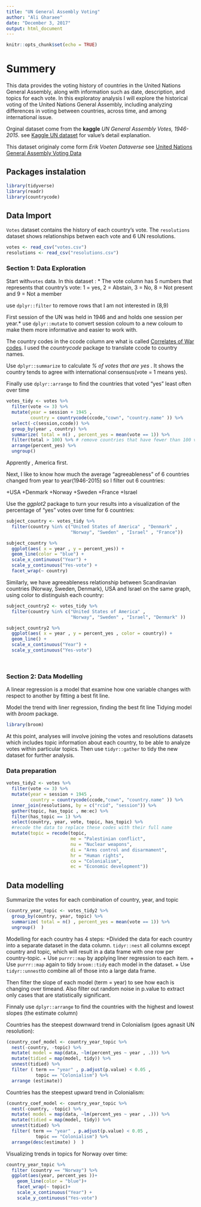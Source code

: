 ```yaml
---
title: "UN General Assembly Voting"
author: "Ali Gharaee"
date: "December 3, 2017"
output: html_document
---
```


```r
knitr::opts_chunk$set(echo = TRUE)
```

# Summery

This data provides the voting history of countries in the United Nations General Assembly, along with information such as date, description, and topics for each vote. In this exploratoy analysis I will explore the historical voting of the United Nations General Assembly, including analyzing differences in voting between countries, across time, and among international issue.

Orginal dataset come from the **kaggle** *UN General Assembly Votes, 1946-2015*. see [Kaggle UN dataset](https://www.kaggle.com/unitednations/general-assembly) for value's detail explanation.

This dataset originaly come form *Erik Voeten Dataverse* see [United Nations General Assembly Voting Data](https://dataverse.harvard.edu/dataset.xhtml?persistentId=hdl:1902.1/12379)

## Packages instalation

```r
library(tidyverse)
library(readr)
library(countrycode)
```

## Data Import

`Votes` dataset contains the history of each country's vote.
The `resolutions` dataset shows relationships betwen each vote and 6 UN resolutions.

```r
votes <- read_csv("votes.csv")
resolutions <- read_csv("resolutions.csv")
```

### Section 1: Data Exploration

Start with`votes` data. In this dataset :
* The vote column has 5 numbers that represents that country's vote:
  1 = yes,
  2 = Abstain,
  3 = No,
  8 = Not present 
  and 9 = Not a member


use `dplyr::filter` to remove rows that I am not interested in (8,9)

First session of the UN was held in 1946 and and holds one session per year.* use `dplyr::mutate` to convert session coloum to a new coloum to make them more informative and easier to work with.

The country codes in the ccode column are what is called [Correlates of War codes](http://cow.dss.ucdavis.edu/data-sets/cow-country-codes). I used the *countrycode* package to translate ccode to country names.


Use `dplyr::summarize` to calculate _% of votes that are yes_ . It shows the country tends to agree with international consensus(vote = 1 means yes).

Finally use `dplyr::arrange` to find the countries that voted "yes" least often over time

```r
votes_tidy <- votes %>% 
  filter(vote <= 3) %>% 
  mutate(year = session + 1945 ,
         country = countrycode(ccode,"cown", "country.name" )) %>%
  select(-c(session,ccode)) %>%
  group_by(year , country) %>% 
  summarize( total = n() , percent_yes = mean(vote == 1)) %>% 
  filter(total > 100) %>% # remove countries that have fewer than 100 votes.
  arrange(percent_yes) %>% 
  ungroup()
```
Apprently , America first.

Next, I like to know how much the average "agreeableness" of 6 countries changed from year to year(1946-2015) so I filter out 6 countries:

  +USA
  +Denmark
  +Norway 
  +Sweden
  +France
  +Israel

Use the _ggplot2_ package to turn your results into a visualization of the percentage of "yes" votes over time for 6 countries:
```r
subject_country <- votes_tidy %>% 
  filter(country %in% c("United States of America" , "Denmark" ,
                        "Norway", "Sweden" , "Israel" , "France"))

subject_country %>% 
  ggplot(aes( x = year , y = percent_yes)) +
  geom_line(color = "blue") +
  scale_x_continuous("Year") +
  scale_y_continuous("Yes-vote") +
  facet_wrap(~ country)
```

Similarly, we have agreeableness relationship between Scandinavian countries (Norway, Sweden,  Denmark), USA and Israel on the same graph, using color to distinguish each country:
```r
subject_country2 <- votes_tidy %>% 
  filter(country %in% c("United States of America" ,
                        "Norway", "Sweden" , "Israel", "Denmark" ))

subject_country2 %>% 
  ggplot(aes( x = year , y = percent_yes , color = country)) +
  geom_line() +
  scale_x_continuous("Year") +
  scale_y_continuous("Yes-vote")

  
```

### Section 2: Data Modelling

A linear regression is a model that examine how one variable changes with respect to another by fitting a best fit line. 

Model the trend with liner regression, finding the best fit line
Tidying model with _broom_ package.




```r
library(broom)
```

At this point, analyses will involve joining the votes and resolutions datasets which includes topic information about each country, to be able to analyze votes within particular topics. Then use `tidyr::gather` to tidy the new dataset for further analysis.

### Data preparation

```r
votes_tidy2 <- votes %>%
  filter(vote <= 3) %>% 
  mutate(year = session + 1945 ,
         country = countrycode(ccode,"cown", "country.name" )) %>% 
  inner_join(resolutions, by = c("rcid", "session")) %>% 
  gather(topic, has_topic , me:ec) %>% 
  filter(has_topic == 1) %>% 
  select(country, year, vote, topic, has_topic) %>% 
  #recode the data to replace these codes with their full name
  mutate(topic = recode(topic,
                        me = "Palestinian conflict",
                        nu = "Nuclear weapons",
                        di = "Arms control and disarmament",
                        hr = "Human rights",
                        co = "Colonialism",
                        ec = "Economic development"))
```

## Data modelling

Summarize the votes for each combination of country, year, and topic 

```r
(country_year_topic <- votes_tidy2 %>% 
  group_by(country, year, topic) %>% 
  summarize( total = n() , percent_yes = mean(vote == 1)) %>% 
  ungroup()  )
```


Modelling for each country has 4 steps:
+Divided the data for each country into a separate dataset in the data column. `tidyr::nest` all columns except country and topic, which will result in a data frame with one row per country-topic. 
+ Use `purrr::map` by applying liner regression to each item.
+ Use `purrr::map` again to tidy `broom::tidy` each model in the dataset.
+ Use `tidyr::unnest`to combine all of those into a large data frame.

Then filter the slope of each model (term = year) to see how each is changing over timeand. Also filter out random noise in p.value to extract only cases that are statistically significant.

Finnaly use `dplyr::arrange` to find the countries with the highest and lowest slopes (the estimate column)


Countries has the steepest downward trend in Colonialism (goes agnasit UN resolution):
```r
(country_coef_model <- country_year_topic %>% 
  nest(-country, -topic) %>% 
  mutate( model = map(data, ~lm(percent_yes ~ year , .))) %>% 
  mutate(tidied = map(model, tidy)) %>% 
  unnest(tidied) %>% 
  filter ( term == "year" , p.adjust(p.value) < 0.05 ,
           topic == "Colonialism") %>%
  arrange (estimate))
```


Countries has the steepest upward trend in Colonialism:
```r
(country_coef_model <- country_year_topic %>% 
  nest(-country, -topic) %>% 
  mutate( model = map(data, ~lm(percent_yes ~ year , .))) %>% 
  mutate(tidied = map(model, tidy)) %>% 
  unnest(tidied) %>% 
  filter( term == "year" , p.adjust(p.value) < 0.05 ,
           topic == "Colonialism") %>%
  arrange(desc(estimate) )  )
```  


Visualizing trends in topics for Norway over time:

```r
country_year_topic %>% 
  filter (country == "Norway") %>% 
  ggplot(aes(year, percent_yes ))+
    geom_line(color = "blue")+
    facet_wrap(~ topic)+
    scale_x_continuous("Year") +
    scale_y_continuous("Yes-vote")
    
```



